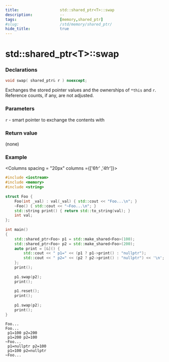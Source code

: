 ```yaml
---
title:                  std::shared_ptr<T>::swap
description:            --
tags:                   [memory,shared_ptr]
#slug:                  /std/memory/shared_ptr/
hide_title:             true
---
```



# std::shared_ptr&lt;T>::swap

### Declarations


```cpp title="C++11"
void swap( shared_ptr& r ) noexcept;
```

Exchanges the stored pointer values and the ownerships of `*this` and `r`. Reference counts, if any, are not adjusted.

### Parameters

`r` - smart pointer to exchange the contents with

### Return value

(none)

### Example

<Columns spacing = "20px" columns ={['6fr' ,'4fr']}>
<div>

```cpp
#include <iostream>
#include <memory>
#include <string>
 
struct Foo {
    Foo(int _val) : val(_val) { std::cout << "Foo...\n"; }
    ~Foo() { std::cout << "~Foo...\n"; }
    std::string print() { return std::to_string(val); }
    int val;
};
 
int main()
{
    std::shared_ptr<Foo> p1 = std::make_shared<Foo>(100);
    std::shared_ptr<Foo> p2 = std::make_shared<Foo>(200);
    auto print = [&]() {
        std::cout << " p1=" << (p1 ? p1->print() : "nullptr");
        std::cout << " p2=" << (p2 ? p2->print() : "nullptr") << '\n';  
    };
    print();
 
    p1.swap(p2);
    print();
 
    p1.reset();
    print();
 
    p1.swap(p2);
    print();   
}
```

</div>

<div>

``` plaintext title="Result"
Foo...
Foo...
 p1=100 p2=200
 p1=200 p2=100
~Foo...
 p1=nullptr p2=100
 p1=100 p2=nullptr
~Foo...
```

</div>
</Columns>